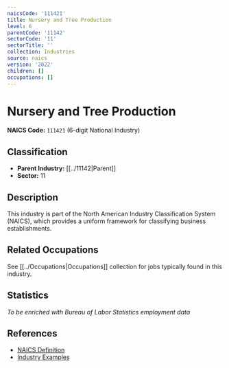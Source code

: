 ```yaml
---
naicsCode: '111421'
title: Nursery and Tree Production
level: 6
parentCode: '11142'
sectorCode: '11'
sectorTitle: ''
collection: Industries
source: naics
version: '2022'
children: []
occupations: []
---
```

# Nursery and Tree Production

**NAICS Code:** `111421` (6-digit National Industry)

## Classification

- **Parent Industry:** [[../11142|Parent]]
- **Sector:** 11

## Description

This industry is part of the North American Industry Classification System (NAICS), which provides a uniform framework for classifying business establishments.

## Related Occupations

See [[../Occupations|Occupations]] collection for jobs typically found in this industry.

## Statistics

*To be enriched with Bureau of Labor Statistics employment data*

## References

- [NAICS Definition](https://www.census.gov/naics/)
- [Industry Examples](https://www.census.gov/naics/2022NAICS/)
